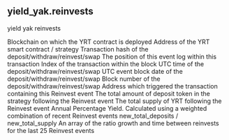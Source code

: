 ## yield_yak.reinvests 
yield yak reinvests


<ParamField path="blockchain">
Blockchain on which the YRT contract is deployed
</ParamField>
<ParamField path="contract_address">
Address of the YRT smart contract / strategy
</ParamField>
<ParamField path="tx_hash">
Transaction hash of the deposit/withdraw/reinvest/swap
</ParamField>
<ParamField path="evt_index">
The position of this event log within this transaction
</ParamField>
<ParamField path="tx_index">
Index of the transaction within the block
</ParamField>
<ParamField path="block_time">
UTC time of the deposit/withdraw/reinvest/swap
</ParamField>
<ParamField path="block_date">
UTC event block date of the deposit/withdraw/reinvest/swap
</ParamField>
<ParamField path="block_number">
Block number of the deposit/withdraw/reinvest/swap
</ParamField>
<ParamField path="reinvest_by_address">
Address which triggered the transaction containing this Reinvest event
</ParamField>
<ParamField path="new_total_deposits">
The total amount of deposit token in the strategy following the Reinvest event
</ParamField>
<ParamField path="new_total_supply">
The total supply of YRT following the Reinvest event
</ParamField>
<ParamField path="apy">
Annual Percentage Yield. Calculated using a weighted combination of recent Reinvest events
</ParamField>
<ParamField path="ratio">
new_total_deposits / new_total_supply
</ParamField>
<ParamField path="recent_reinvest_info">
An array of the ratio growth and time between reinvests for the last 25 Reinvest events
</ParamField>

